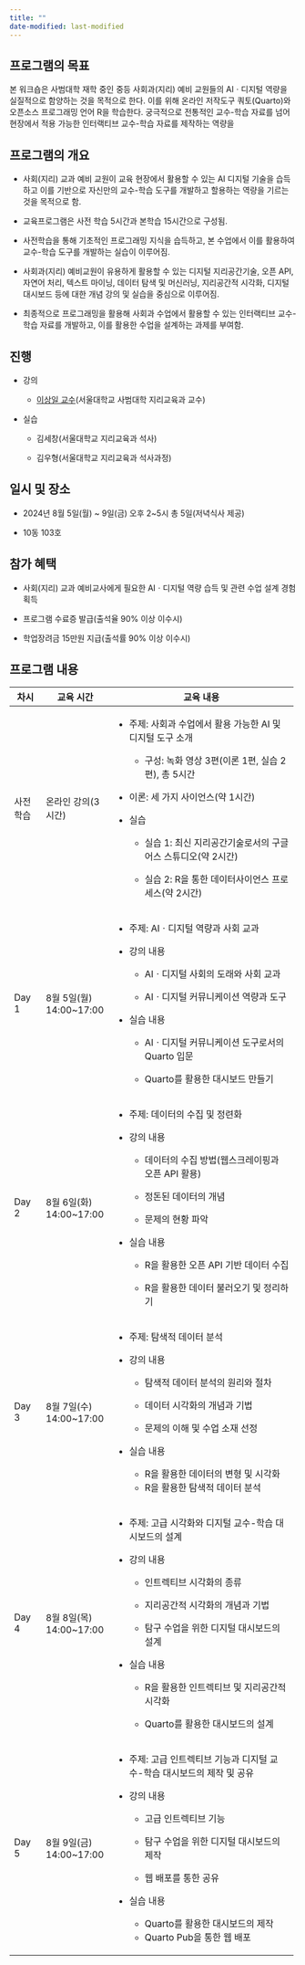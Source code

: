 ```yaml
---
title: ""
date-modified: last-modified
---
```


## 프로그램의 목표

본 워크숍은 사범대학 재학 중인 중등 사회과(지리) 예비 교원들의 AIㆍ디지털 역량을 실질적으로 함양하는 것을 목적으로 한다. 이를 위해 온라인 저작도구 쿼토(Quarto)와 오픈소스 프로그래밍 언어 R을 학습한다. 궁극적으로 전통적인 교수-학습 자료를 넘어 현장에서 적용 가능한 인터랙티브 교수-학습 자료를 제작하는 역량을

## 프로그램의 개요

-   사회(지리) 교과 예비 교원이 교육 현장에서 활용할 수 있는 AI 디지털 기술을 습득하고 이를 기반으로 자신만의 교수-학습 도구를 개발하고 할용하는 역량을 기르는 것을 목적으로 함.

-   교육프로그램은 사전 학습 5시간과 본학습 15시간으로 구성됨.

-   사전학습을 통해 기초적인 프로그래밍 지식을 습득하고, 본 수업에서 이를 활용하여 교수-학습 도구를 개발하는 실습이 이루어짐.

-   사회과(지리) 예비교원이 유용하게 활용할 수 있는 디지털 지리공간기술, 오픈 API, 자연어 처리, 텍스트 마이닝, 데이터 탐색 및 머신러닝, 지리공간적 시각화, 디지털 대시보드 등에 대한 개념 강의 및 실습을 중심으로 이루어짐.

-   최종적으로 프로그래밍을 활용해 사회과 수업에서 활용할 수 있는 인터랙티브 교수-학습 자료를 개발하고, 이를 활용한 수업을 설계하는 과제를 부여함.

## 진행

-   강의

    -   [이상일 교수](https://sangillee.snu.ac.kr/)(서울대학교 사범대학 지리교육과 교수)

-   실습

    -   김세창(서울대학교 지리교육과 석사)

    -   김우형(서울대학교 지리교육과 석사과정)

## 일시 및 장소

-   2024년 8월 5일(월) \~ 9일(금) 오후 2\~5시 총 5일(저녁식사 제공)

-   10동 103호

## 참가 혜택

-   사회(지리) 교과 예비교사에게 필요한 AIㆍ디지털 역량 습득 및 관련 수업 설계 경험 획득

-   프로그램 수료증 발급(출석율 90% 이상 이수시)

-   학업장려금 15만원 지급(출석률 90% 이상 이수시)

## 프로그램 내용

+------------+--------------------------+---------------------------------------------------------------------------+
| 차시       | 교육 시간                | 교육 내용                                                                 |
+============+==========================+===========================================================================+
| 사전학습   | 온라인 강의(3시간)       | -   주제: 사회과 수업에서 활용 가능한 AI 및 디지털 도구 소개              |
|            |                          |                                                                           |
|            |                          |     -   구성: 녹화 영상 3편(이론 1편, 실습 2편), 총 5시간                 |
|            |                          |                                                                           |
|            |                          | -   이론: 세 가지 사이언스(약 1시간)                                      |
|            |                          |                                                                           |
|            |                          | -   실습                                                                  |
|            |                          |                                                                           |
|            |                          |     -   실습 1: 최신 지리공간기술로서의 구글 어스 스튜디오(약 2시간)      |
|            |                          |                                                                           |
|            |                          |     -   실습 2: R을 통한 데이터사이언스 프로세스(약 2시간)                |
+------------+--------------------------+---------------------------------------------------------------------------+
| Day 1      | 8월 5일(월) 14:00\~17:00 | -   주제: AIㆍ디지털 역량과 사회 교과                                     |
|            |                          |                                                                           |
|            |                          | -   강의 내용                                                             |
|            |                          |                                                                           |
|            |                          |     -   AIㆍ디지털 사회의 도래와 사회 교과                                |
|            |                          |                                                                           |
|            |                          |     -   AIㆍ디지털 커뮤니케이션 역량과 도구                               |
|            |                          |                                                                           |
|            |                          | -   실습 내용                                                             |
|            |                          |                                                                           |
|            |                          |     -   AIㆍ디지털 커뮤니케이션 도구로서의 Quarto 입문                    |
|            |                          |                                                                           |
|            |                          |     -   Quarto를 활용한 대시보드 만들기                                   |
+------------+--------------------------+---------------------------------------------------------------------------+
| Day 2      | 8월 6일(화) 14:00\~17:00 | -   주제: 데이터의 수집 및 정련화                                         |
|            |                          |                                                                           |
|            |                          | -   강의 내용                                                             |
|            |                          |                                                                           |
|            |                          |     -   데이터의 수집 방법(웹스크레이핑과 오픈 API 활용)                  |
|            |                          |                                                                           |
|            |                          |     -   정돈된 데이터의 개념                                              |
|            |                          |                                                                           |
|            |                          |     -   문제의 현황 파악                                                  |
|            |                          |                                                                           |
|            |                          | -   실습 내용                                                             |
|            |                          |                                                                           |
|            |                          |     -   R을 활용한 오픈 API 기반 데이터 수집                              |
|            |                          |                                                                           |
|            |                          |     -   R을 활용한 데이터 불러오기 및 정리하기                            |
+------------+--------------------------+---------------------------------------------------------------------------+
| Day 3      | 8월 7일(수) 14:00\~17:00 | -   주제: 탐색적 데이터 분석                                              |
|            |                          |                                                                           |
|            |                          | -   강의 내용                                                             |
|            |                          |                                                                           |
|            |                          |     -   탐색적 데이터 분석의 원리와 절차                                  |
|            |                          |                                                                           |
|            |                          |     -   데이터 시각화의 개념과 기법                                       |
|            |                          |                                                                           |
|            |                          |     -   문제의 이해 및 수업 소재 선정                                     |
|            |                          |                                                                           |
|            |                          | -   실습 내용                                                             |
|            |                          |                                                                           |
|            |                          |     -   R을 활용한 데이터의 변형 및 시각화                                |
|            |                          |     -   R을 활용한 탐색적 데이터 분석                                     |
+------------+--------------------------+---------------------------------------------------------------------------+
| Day 4      | 8월 8일(목) 14:00\~17:00 | -   주제: 고급 시각화와 디지털 교수-학습 대시보드의 설계                  |
|            |                          |                                                                           |
|            |                          | -   강의 내용                                                             |
|            |                          |                                                                           |
|            |                          |     -   인트렉티브 시각화의 종류                                          |
|            |                          |                                                                           |
|            |                          |     -   지리공간적 시각화의 개념과 기법                                   |
|            |                          |                                                                           |
|            |                          |     -   탐구 수업을 위한 디지털 대시보드의 설계                           |
|            |                          |                                                                           |
|            |                          | -   실습 내용                                                             |
|            |                          |                                                                           |
|            |                          |     -   R을 활용한 인트렉티브 및 지리공간적 시각화                        |
|            |                          |                                                                           |
|            |                          |     -   Quarto를 활용한 대시보드의 설계                                   |
+------------+--------------------------+---------------------------------------------------------------------------+
| Day 5      | 8월 9일(금) 14:00\~17:00 | -   주제: 고급 인트렉티브 기능과 디지털 교수-학습 대시보드의 제작 및 공유 |
|            |                          |                                                                           |
|            |                          | -   강의 내용                                                             |
|            |                          |                                                                           |
|            |                          |     -   고급 인트렉티브 기능                                              |
|            |                          |                                                                           |
|            |                          |     -   탐구 수업을 위한 디지털 대시보드의 제작                           |
|            |                          |                                                                           |
|            |                          |     -   웹 배포를 통한 공유                                               |
|            |                          |                                                                           |
|            |                          | -   실습 내용                                                             |
|            |                          |                                                                           |
|            |                          |     -   Quarto를 활용한 대시보드의 제작                                   |
|            |                          |     -   Quarto Pub을 통한 웹 배포                                         |
+------------+--------------------------+---------------------------------------------------------------------------+
